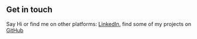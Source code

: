 ## Get in touch

Say Hi or find me on other platforms: [LinkedIn](https://www.linkedin.com/in/abhishek-kamalkishor-75803258),
find some of my projects on [GitHub](https://github.com/Abhi41288)